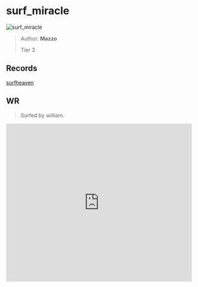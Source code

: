 
# surf_miracle

![surf_miracle](https://raw.githubusercontent.com/Sayt123/SurfMapPics/Maps-and-bonuses/csgo/surf_miracle.jpg)

> Author: **Mazzo**
>
> Tier 3

## Records

[surfheaven](https://surfheaven.eu/map/surf_miracle)

## WR

> Surfed by william.

<iframe
width="100%"
height="430"
src="https://www.youtube.com/embed/w0vAHORQpKE"
frameborder="0"
allow="accelerometer; autoplay; clipboard-write; encrypted-media; gyroscope; picture-in-picture"
allowFullScreen
/>

```md

[Surf Timer] - william finished in 01:16:36 (WR -00:03:39). Improving by 00:05:28
[Surf Timer] - william beat the map record! Rank: 1/33

Previous WR holder: snowy


```
                